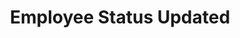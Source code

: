 ---
title: 'Employee Status Updated'
description: 'This event is triggered whenever an employee status is updated in a company.'
---